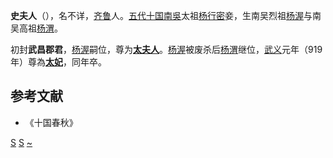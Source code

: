 '''史夫人'''（{{bd|9世纪|？|919年|catIdx=S}}），名不详，[[齐鲁|齐鲁]]人。[[五代十国|五代十国]][[南吳|南吳]]太祖[[杨行密|杨行密]]妾，生南吴烈祖[[杨渥|杨渥]]与南吴高祖[[杨渭|杨渭]]。

初封'''武昌郡君'''，[[杨渥|杨渥]]嗣位，尊为'''[[太夫人|太夫人]]'''。[[杨渥|杨渥]]被废杀后[[杨渭|杨渭]]继位，[[武义_(南吴)|武义]]元年（919年）尊為'''[[太妃|太妃]]'''，同年卒。
==参考文献==
*《十国春秋》
{{十國皇后}}

[[Category:南吴皇帝配偶|S]]
[[Category:中国皇帝亲母尊太妃者|S]]
[[Category:史姓|~]]